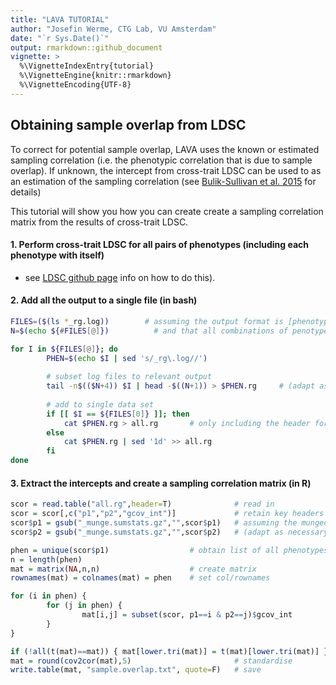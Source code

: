 ```yaml
---
title: "LAVA TUTORIAL"
author: "Josefin Werme, CTG Lab, VU Amsterdam"
date: "`r Sys.Date()`"
output: rmarkdown::github_document
vignette: >
  %\VignetteIndexEntry{tutorial}
  %\VignetteEngine{knitr::rmarkdown}
  %\VignetteEncoding{UTF-8}
---
```


## Obtaining sample overlap from LDSC

To correct for potential sample overlap, LAVA uses the known or estimated sampling correlation (i.e. the phenotypic correlation that is due to sample overlap). If unknown, the intercept from cross-trait LDSC can be used to as an estimation of the sampling correlation (see [Bulik-Sullivan et al. 2015](https://www.ncbi.nlm.nih.gov/pmc/articles/PMC4797329/) for details)

This tutorial will show you how you can create create a sampling correlation matrix from the results of cross-trait LDSC.

#### 1. Perform cross-trait LDSC for all pairs of phenotypes (including each phenotype with itself)

-   see [LDSC github page](https://github.com/bulik/ldsc/wiki/Heritability-and-Genetic-Correlation) info on how to do this).

#### 2. Add all the output to a single file (in bash)

```bash

FILES=($(ls *_rg.log))		  # assuming the output format is [phenotype]_rg.log
N=$(echo ${#FILES[@]})  		# and that all combinations of penotypes have been analysed

for I in ${FILES[@]}; do
        PHEN=$(echo $I | sed 's/_rg\.log//')
        
        # subset log files to relevant output
        tail -n$(($N+4)) $I | head -$((N+1)) > $PHEN.rg 	# (adapt as necessary)
        
        # add to single data set
        if [[ $I == ${FILES[0]} ]]; then
        	cat $PHEN.rg > all.rg		# only including the header for the first phenotypes
        else
        	cat $PHEN.rg | sed '1d' >> all.rg
        fi
done
```

#### 3. Extract the intercepts and create a sampling correlation matrix (in R)

```r
scor = read.table("all.rg",header=T)              # read in
scor = scor[,c("p1","p2","gcov_int")]             # retain key headers
scor$p1 = gsub("_munge.sumstats.gz","",scor$p1)   # assuming the munged files have format [phenotype]_munge.sumstats.gz
scor$p2 = gsub("_munge.sumstats.gz","",scor$p2)   # (adapt as necessary)

phen = unique(scor$p1)                  # obtain list of all phenotypes (assuming all combinations have been analysed)
n = length(phen)
mat = matrix(NA,n,n)                    # create matrix
rownames(mat) = colnames(mat) = phen    # set col/rownames

for (i in phen) {
        for (j in phen) {
                mat[i,j] = subset(scor, p1==i & p2==j)$gcov_int
        }
}

if (!all(t(mat)==mat)) { mat[lower.tri(mat)] = t(mat)[lower.tri(mat)] }  # sometimes there might be small differences in gcov_int depending on which phenotype was analysed as the outcome / predictor
mat = round(cov2cor(mat),5)                       # standardise
write.table(mat, "sample.overlap.txt", quote=F)   # save
```
